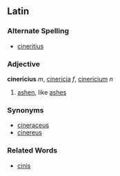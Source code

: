 ==Latin==
===Alternate Spelling===
*[[cineritius]]
===Adjective===
'''cinericius''' ''m'', [[cinericia]] ''f'', [[cinericium]] ''n''

#[[ashen]], like [[ashes]]
===Synonyms===
*[[cineraceus]]
*[[cinereus]]
===Related Words===
*[[cinis]]